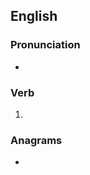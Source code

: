 ==English==

===Pronunciation===
* {{rhymes|en|eɪpt|s=2}}

===Verb===
{{head|en|verb form}}

# {{en-past of|misshape}}

===Anagrams===
* {{anagrams|en|a=adehimpss|dameships}}